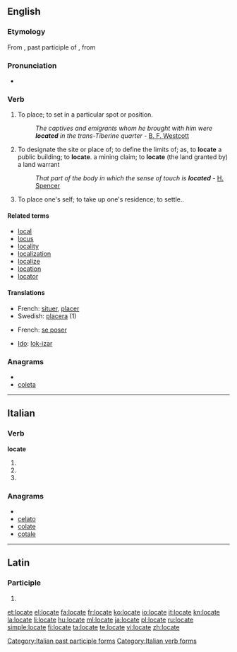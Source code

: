 ==English==

===Etymology===
From {{etyl|la}} {{term|locatus||lang=la}}, past participle of {{term|locato||lang=la|to place}}, from {{term|locus||lang=la|place}}

===Pronunciation===
* {{audio|en-us-locate.ogg|Audio (US)}}
*: {{rhymes|eɪt}}

===Verb===
{{en-verb|locat|ing}}

# {{transitive}} To place; to set in a particular spot or position.
#: ''The captives and emigrants whom he brought with him were '''located''' in the trans-Tiberine quarter'' - [[:w:Brooke Foss Westcott|B. F. Westcott]]
# {{transitive}} To designate the site or place of; to define the limits of; as, to '''locate''' a public building; to '''locate'''. a mining claim; to '''locate''' (the land granted by) a land warrant
#: ''That part of the body in which the sense of touch is '''located''''' - [[:w:Spencer (surname)#H|H. Spencer]]
# {{intransitive}} {{colloquial}} To place one's self; to take up one's residence; to settle.{{rfex|intransitive}}.

====Related terms====
* [[local]]
* [[locus]]
* [[locality]]
* [[localization]]
* [[localize]]
* [[location]]
* [[locator]]

====Translations====
{{checktrans-top}}
* French: [[situer]], [[placer]]
* Swedish: [[placera]] (1)
{{trans-bottom}}

{{trans-top|intransitive}}
* French: [[se poser]]
{{trans-mid}}
* [[Ido]]: [[lok-izar]]
{{trans-bottom}}

===Anagrams===
* {{alphagram|acelot}}
* [[coleta#English|coleta]]

----

==Italian==

===Verb===
'''locate'''

# {{form of|[[second-person|Second-person]] [[plural]] [[present tense]]|[[locare#Italian|locare]]|lang=Italian}}
# {{form of|Second-person plural [[imperative]]|locare#Italian|locare|lang=Italian}}
# {{form of|[[feminine|Feminine]] plural|[[locato]]}}

===Anagrams===
* {{alphagram|acelot}}
* [[celato#Italian|celato]]
* [[colate#Italian|colate]]
* [[cotale#Italian|cotale]]

[[Category:Italian past participle forms]]
[[Category:Italian verb forms]]

----

==Latin==

===Participle===
{{la-part-form|locāte}}

# {{inflection of|[[locatus#Latin|locātus]]||voc|m|s|lang=la}}

[[et:locate]]
[[el:locate]]
[[fa:locate]]
[[fr:locate]]
[[ko:locate]]
[[io:locate]]
[[it:locate]]
[[kn:locate]]
[[la:locate]]
[[li:locate]]
[[hu:locate]]
[[ml:locate]]
[[ja:locate]]
[[pl:locate]]
[[ru:locate]]
[[simple:locate]]
[[fi:locate]]
[[ta:locate]]
[[te:locate]]
[[vi:locate]]
[[zh:locate]]